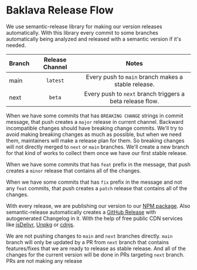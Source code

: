 
<Meta title="Documentation/Release Flow" />

# Baklava Release Flow

We use semantic-release library for making our version releases automatically. With this library every commit to some branches automatically being analyzed and released with a semantic version if it's needed.

| Branch | Release Channel | Notes |
|--------|:---------------:|:-----:|
| main   | `latest` | Every push to `main` branch makes a stable release. |
| next   | `beta` | Every push to `next` branch triggers a beta release flow. |

When we have some commits that has `BREAKING CHANGE` strings in commit message, that push creates a `major` release in current channel. Backward incompatible changes should have breaking change commits. We'll
try to avoid making breaking changes as much as possible, but when we need them, maintainers will make a release plan for them. So breaking changes will not directly merged to `next` or `main` branches. We'll
create a new branch for that kind of works to collect them once we have our first stable release.

When we have some commits that has `feat` prefix in the message, that push creates a `minor` release that contains all of the changes.

When we have some commits that has `fix` prefix in the message and not any `feat` commits, that push creates a `patch` release that contains all of the changes.

With every release, we are publishing our version to our [NPM package](https://www.npmjs.com/package/@trendyol/baklava). Also semantic-release automatically creates a [GitHub Release](https://github.com/Trendyol/baklava/releases) with autogenerated Changelog in it. With the help of free public CDN services
like [jsDelivr](https://www.jsdelivr.com), [Unpkg](https://unpkg.com) or [cdnjs](https://cdnjs.com).

We are not pushing changes to `main` and `next` branches directly. `main` branch will only be updated by a PR from `next` branch that contains features/fixes that we are ready to release as stable release.
And all of the changes for the current version will be done in PRs targeting `next` branch. PRs are not making any release
